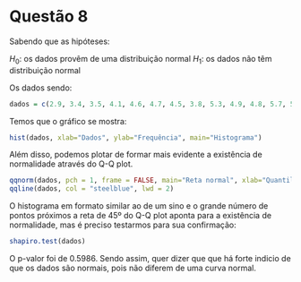 # Questão 8

Sabendo que as hipóteses:

$H_0:$  os dados provêm de uma distribuição normal
$H_1:$  os dados não têm distribuição normal

Os dados sendo:

```r
dados = c(2.9, 3.4, 3.5, 4.1, 4.6, 4.7, 4.5, 3.8, 5.3, 4.9, 4.8, 5.7, 5.8, 5.0, 3.4, 5.9, 6.3, 4.6, 5.5, 6.2)
```
Temos que o gráfico se mostra:

```r
hist(dados, xlab="Dados", ylab="Frequência", main="Histograma")
```

Além disso, podemos plotar de formar mais evidente a existência de normalidade através do Q-Q plot.

```r
qqnorm(dados, pch = 1, frame = FALSE, main="Reta normal", xlab="Quantil", ylab="Valores")
qqline(dados, col = "steelblue", lwd = 2)
```

O histograma em formato similar ao de um sino e o grande número de pontos próximos a reta de 45º do Q-Q plot aponta para a existência de normalidade, mas é preciso testarmos para sua confirmação:

```r
shapiro.test(dados)
```
O p-valor foi de 0.5986. Sendo assim, quer dizer que que há forte indicio de que os dados são normais, pois não diferem de uma curva normal. 